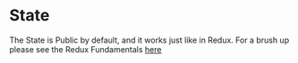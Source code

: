 # State

The State is Public by default, and it works just like in Redux. For a brush up please see the Redux Fundamentals [here](https://redux.js.org/tutorials/fundamentals/part-2-concepts-data-flow)


